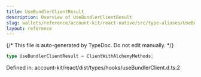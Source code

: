 ```yaml
---
title: UseBundlerClientResult
description: Overview of UseBundlerClientResult
slug: wallets/reference/account-kit/react-native/src/type-aliases/UseBundlerClientResult
layout: reference
---
```


{/* This file is auto-generated by TypeDoc. Do not edit manually. */}

```ts
type UseBundlerClientResult = ClientWithAlchemyMethods;
```

Defined in: account-kit/react/dist/types/hooks/useBundlerClient.d.ts:2
